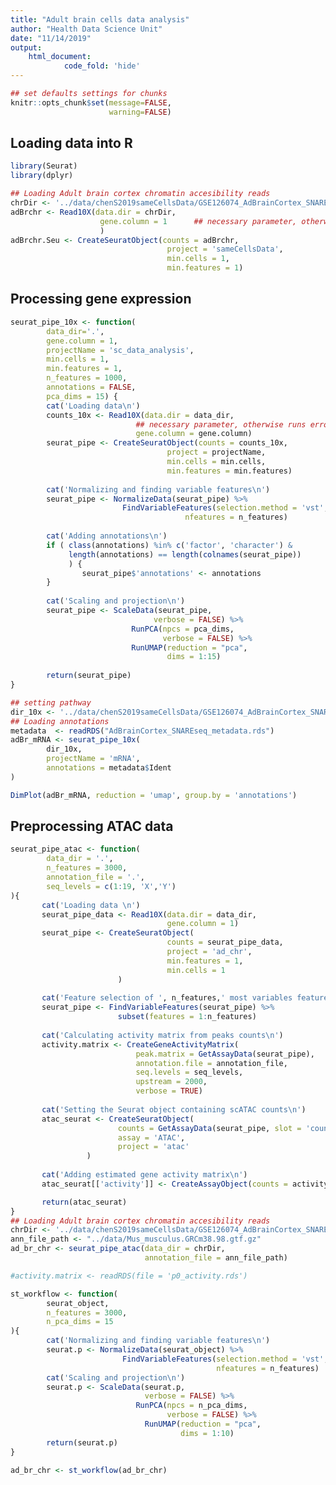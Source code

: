 ```yaml
---
title: "Adult brain cells data analysis"
author: "Health Data Science Unit"
date: "11/14/2019"
output: 
    html_document:
            code_fold: 'hide'
---
```


```r
## set defaults settings for chunks
knitr::opts_chunk$set(message=FALSE, 
                      warning=FALSE)
```

## Loading data into R

```r
library(Seurat)
library(dplyr)

## Loading Adult brain cortex chromatin accesibility reads
chrDir <- '../data/chenS2019sameCellsData/GSE126074_AdBrainCortex_SNAREseq_chromatin/'
adBrchr <- Read10X(data.dir = chrDir, 
                    gene.column = 1      ## necessary parameter, otherwise runs error
                    )
adBrchr.Seu <- CreateSeuratObject(counts = adBrchr,
                                   project = 'sameCellsData', 
                                   min.cells = 1,
                                   min.features = 1)
```

## Processing gene expression

```r
seurat_pipe_10x <- function(
        data_dir='.',
        gene.column = 1,
        projectName = 'sc_data_analysis',
        min.cells = 1,
        min.features = 1,
        n_features = 1000,
        annotations = FALSE,
        pca_dims = 15) {
        cat('Loading data\n')
        counts_10x <- Read10X(data.dir = data_dir, 
                            ## necessary parameter, otherwise runs error
                            gene.column = gene.column)
        seurat_pipe <- CreateSeuratObject(counts = counts_10x,
                                   project = projectName, 
                                   min.cells = min.cells,
                                   min.features = min.features)
        
        cat('Normalizing and finding variable features\n')
        seurat_pipe <- NormalizeData(seurat_pipe) %>%
                         FindVariableFeatures(selection.method = 'vst',
                                       nfeatures = n_features)
        
        cat('Adding annotations\n')
        if ( class(annotations) %in% c('factor', 'character') &
             length(annotations) == length(colnames(seurat_pipe))
             ) {
                seurat_pipe$'annotations' <- annotations
        }
        
        cat('Scaling and projection\n')
        seurat_pipe <- ScaleData(seurat_pipe, 
                                verbose = FALSE) %>% 
                           RunPCA(npcs = pca_dims, 
                                  verbose = FALSE) %>%
                           RunUMAP(reduction = "pca", 
                                   dims = 1:15)
        
        return(seurat_pipe)
}

## setting pathway
dir_10x <- '../data/chenS2019sameCellsData/GSE126074_AdBrainCortex_SNAREseq_cDNA/'
## Loading annotations
metadata  <- readRDS("AdBrainCortex_SNAREseq_metadata.rds")
adBr_mRNA <- seurat_pipe_10x(
        dir_10x,
        projectName = 'mRNA',
        annotations = metadata$Ident
)
```

```r
DimPlot(adBr_mRNA, reduction = 'umap', group.by = 'annotations')
```


## Preprocessing ATAC data

```r
seurat_pipe_atac <- function(
        data_dir = '.',
        n_features = 3000,
        annotation_file = '.',
        seq_levels = c(1:19, 'X','Y')
){
       cat('Loading data \n')
       seurat_pipe_data <- Read10X(data.dir = data_dir,
                                   gene.column = 1)
       seurat_pipe <- CreateSeuratObject(
                                   counts = seurat_pipe_data,
                                   project = 'ad_chr',
                                   min.features = 1,
                                   min.cells = 1
                        )
       
       cat('Feature selection of ', n_features,' most variables features\n')
       seurat_pipe <- FindVariableFeatures(seurat_pipe) %>% 
                        subset(features = 1:n_features)
       
       cat('Calculating activity matrix from peaks counts\n')
       activity.matrix <- CreateGeneActivityMatrix(
                            peak.matrix = GetAssayData(seurat_pipe), 
                            annotation.file = annotation_file, 
                            seq.levels = seq_levels, 
                            upstream = 2000, 
                            verbose = TRUE)
       
       cat('Setting the Seurat object containing scATAC counts\n')
       atac_seurat <- CreateSeuratObject(
                        counts = GetAssayData(seurat_pipe, slot = 'counts'),
                        assay = 'ATAC',
                        project = 'atac'
                 )
       
       cat('Adding estimated gene activity matrix\n')
       atac_seurat[['activity']] <- CreateAssayObject(counts = activity.matrix)

       return(atac_seurat)
}
## Loading Adult brain cortex chromatin accesibility reads
chrDir <- '../data/chenS2019sameCellsData/GSE126074_AdBrainCortex_SNAREseq_chromatin/'
ann_file_path <- "../data/Mus_musculus.GRCm38.98.gtf.gz"
ad_br_chr <- seurat_pipe_atac(data_dir = chrDir,
                              annotation_file = ann_file_path)

#activity.matrix <- readRDS(file = 'p0_activity.rds')
```

```r

st_workflow <- function(
        seurat_object,
        n_features = 3000,
        n_pca_dims = 15
){
        cat('Normalizing and finding variable features\n')
        seurat.p <- NormalizeData(seurat_object) %>%
                         FindVariableFeatures(selection.method = 'vst',
                                              nfeatures = n_features)
        cat('Scaling and projection\n')
        seurat.p <- ScaleData(seurat.p, 
                              verbose = FALSE) %>% 
                            RunPCA(npcs = n_pca_dims, 
                                   verbose = FALSE) %>%
                              RunUMAP(reduction = "pca", 
                                      dims = 1:10) 
        return(seurat.p)
}

```

```r
ad_br_chr <- st_workflow(ad_br_chr)
```




